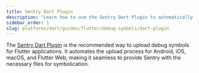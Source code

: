 ```yaml
---
title: Sentry Dart Plugin
description: "Learn how to use the Sentry Dart Plugin to automatically upload debug symbols for your Flutter application."
sidebar_order: 1
slug: platforms/dart/guides/flutter/debug-symbols/dart-plugin
---
```


The [Sentry Dart Plugin](https://github.com/getsentry/sentry-dart-plugin) is the recommended way to upload debug symbols for Flutter applications. It automates the upload process for Android, iOS, macOS, and Flutter Web, making it seamless to provide Sentry with the necessary files for symbolication.

<PlatformContent includePath="debug-symbols/dart-plugin" /> 